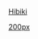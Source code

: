 <span class="advanced-tooltip">[[Hibiki]]<div class="tooltip-contents">[[file:DD_Hibiki_035_Full.png|200px]]</div></span>